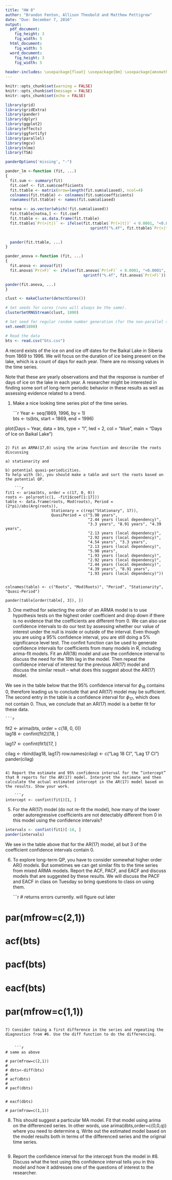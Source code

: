 ```yaml
---
title: "HW 8"
author: "Brandon Fenton, Allison Theobold and Matthew Pettigrew"
date: "Due: December 7, 2016"
output:
  pdf_document:
    fig_height: 3
    fig_width: 5
  html_document:
    fig_width: 5
  word_document:
    fig_height: 3
    fig_width: 5
    
header-includes: \usepackage{float} \usepackage{bm} \usepackage{amsmath} \usepackage{amssymb} \usepackage{microtype}
---
```


```r
knitr::opts_chunk$set(warning = FALSE)
knitr::opts_chunk$set(message = FALSE)
knitr::opts_chunk$set(echo = FALSE)

library(grid)
library(gridExtra)
library(pander)
library(dplyr)
library(ggplot2)
library(effects)
library(ggfortify)
library(parallel)
library(mgcv)
library(nlme)
library(TSA)

panderOptions('missing', "-")

pander_lm <-function (fit, ...)
{
  fit.sum <- summary(fit)
  fit.coef <- fit.sum$coefficients
  fit.ttable <- matrix(nrow=length(fit.sum$aliased), ncol=4)
  colnames(fit.ttable) <- colnames(fit.sum$coefficients)
  rownames(fit.ttable) <- names(fit.sum$aliased)

  notna <- as.vector(which(!fit.sum$aliased))
  fit.ttable[notna,] <- fit.coef
  fit.ttable <- as.data.frame(fit.ttable)
  fit.ttable$`Pr(>|t|)` <- ifelse(fit.ttable$`Pr(>|t|)` < 0.0001, "<0.0001",
                                     sprintf("%.4f", fit.ttable$`Pr(>|t|)`))
  

  pander(fit.ttable, ...)
}

pander_anova <-function (fit, ...)
{
  fit.anova <- anova(fit)
  fit.anova$`Pr(>F)` <- ifelse(fit.anova$`Pr(>F)` < 0.0001, "<0.0001",
                                  sprintf("%.4f", fit.anova$`Pr(>F)`))

pander(fit.anova, ...)
}

clust <- makeCluster(detectCores())

# Set seeds for cores (runs will always be the same).
clusterSetRNGStream(clust, 1800)

# Set seed for regular random number generation (for the non-parallel stuff)
set.seed(1800)

# Read the data
bts <- read.csv("bts.csv")
```


A record exists of the ice on and ice off dates for the Baikal Lake in Siberia from 1869 to 1996. We will focus on the duration of ice being present on the lake, which is a count of days for each year. There are no missing values in the time series.

Note that these are yearly observations and that the response is number of days of ice on the lake in each year. A researcher might be interested in finding some sort of long-term periodic behavior in these results as well as assessing evidence related to a trend.

1) Make a nice looking time series plot of the time series.

    ```r
Year <- seq(1869, 1996, by = 1)    
bts <- ts(bts, start = 1869, end = 1996)

plot(Days ~ Year, data = bts, type = "l", lwd = 2, col = "blue",
     main = "Days of Ice on Baikal Lake")    

```

2) Fit an ARMA(17,0) using the arima function and describe the roots discussing

a) stationarity and

b) potential quasi-periodicities.  
To help with (b), you should make a table and sort the roots based on the potential QP.

    ```r
    
fit1 <- arima(bts, order = c(17, 0, 0)) 
roots <- polyroot(c(1, -fit1$coef[1:17]))    
table <- data.frame(roots, Mod(roots), Period = (2*pi)/abs(Arg(roots)), 
                    Stationary = c(rep("Stationary", 17)), 
                    QuasiPeriod = c("5.98 years", 
                                    "2.44 years (local dependency)",
                                    "3.3 years", "8.91 years", "4.39 years",
                                    "2.13 years (local dependency)",
                                    "2.92 years (local dependency)", 
                                    "4.54 years", "3.3 years", 
                                    "2.13 years (local dependency)", 
                                    "5.98 years", 
                                    "1.93 years (local dependency)", 
                                    "2.92 years (local dependency)", 
                                    "2.44 years (local dependency)", 
                                    "4.39 years", "8.91 years", 
                                    "1.93 years (local dependency)"))


colnames(table) <- c("Roots", "Mod(Roots)", "Period", "Stationarity", "Quasi-Period")

pander(table[order(table[, 3]), ])
```

3) One method for selecting the order of an ARMA model is to use hypothesis tests on the highest order coefficient and drop down if there is no evidence that the coefficients are different from 0. We can also use confidence intervals to do our test by assessing whether our value of interest under the null is inside or outside of the interval. Even though you are using a 95% confidence interval, you are still doing a 5% significance level test. The confint function can be used to generate confidence intervals for coefficients from many models in R, including arima-fit models. Fit an AR(18) model and use the confidence interval to discuss the need for the 18th lag in the model. Then repeat the confidence interval of interest for the previous AR(17) model and discuss the similar result – what does this suggest about the AR(17) model.  

We see in the table below that the 95\% confidence interval for $\phi_{18}$ contains 0, therefore leading us to conclude that and AR(17) model may be sufficient. The second entry in the table is a confidence interval for $\phi_{17},$ which does not contain 0. Thus, we conclude that an AR(17) model is a better fit for these data. 

    ```r
fit2 <- arima(bts, order = c(18, 0, 0))     
lag18 <- confint(fit2)[18, ]

lag17 <- confint(fit1)[17, ]

cilag <- rbind(lag18, lag17)
row.names(cilag) <- c("Lag 18 CI", "Lag 17 CI")
pander(cilag)
```

4) Report the estimate and 95% confidence interval for the “intercept” that R reports for the AR(17) model. Interpret the estimate and then calculate the actual estimated intercept in the AR(17) model based on the results. Show your work.

    ```r
intercept <- confint(fit1)[1, ]    
```

5) For the AR(17) model (do not re-fit the model), how many of the lower order autoregressive coefficients are not detectably different from 0 in this model using the confidence intervals?

```r
intervals <- confint(fit1)[-18, ]
pander(intervals)
```

We see in the table above that for the AR(17) model, all but 3 of the coefficient confidence intervals contain 0.  

6) To explore long-term QP, you have to consider somewhat higher order AR() models. But sometimes we can get similar fits to the time series from mixed ARMA models. Report the ACF, PACF, and EACF and discuss models that are suggested by these results. We will discuss the PACF and EACF in class on Tuesday so bring questions to class on using them.


    ```r
# returns errors currently.  will figure out later

# par(mfrow=c(2,1))

# acf(bts)
# 
# pacf(bts)


# eacf(bts)    

# par(mfrow=c(1,1))

```

7) Consider taking a first difference in the series and repeating the diagnostics from #6. Use the diff function to do the differencing.


    ```r
# same as above
    
# par(mfrow=c(2,1))
#     
# dbts<-diff(bts)
# 
# acf(dbts)
# 
# pacf(dbts)


# eacf(dbts)    

# par(mfrow=c(1,1))

```



8) This should suggest a particular MA model. Fit that model using arima on the differenced series. In other words, use arima(dbts,order=c(0,0,q)) where you need to determine q. Write out the estimated model based on the model results both in terms of the differenced series and the original time series.

    ```r


```

9) Report the confidence interval for the intercept from the model in #8. Discuss what the test using this confidence interval tells you in this model and how it addresses one of the questions of interest to the researcher. 

    ```r


```